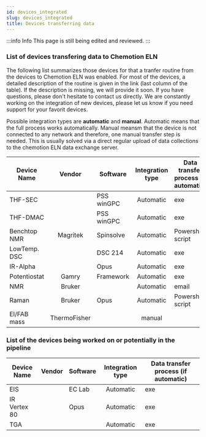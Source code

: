 ```yaml
---
id: devices_integrated
slug: devices_integrated
title: Devices transferring data
---
```


:::info Info
This page is still being edited and reviewed.
:::

### List of devices transfering data to Chemotion ELN

The following list summarizes those devices for that a tranfer routine from the devices to Chemotion ELN was enabled. For most of the devices, a detailed description of the routine is given in the link (last column of the table). If the description is missing, we will provide it soon. If you have questions, please don't hesitate to contact us directly. We are constantly working on the integration of new devices, please let us know if you need support for your favorit devices. 

Possible integration types are **automatic** and **manual**. Automatic means that the full process works automatically. Manual meansm that the device is not connected to any network and therefore, one manual transfer step is needed. This is usually solved via a direct regular upload of data collections to the chemotion ELN data exchange server. 

| Device Name | Vendor | Software | Integration type | Data transfer process (if automatic) | link to details|
|---|:---:|---|:---:|---|:---:|
| THF-SEC |  | PSS winGPC | Automatic | exe | link |
| THF-DMAC |  | PSS winGPC | Automatic | exe | link |
| Benchtop NMR | Magritek | Spinsolve | Automatic | Powershell script | link |
| LowTemp. DSC |  | DSC 214 | Automatic | exe | link |
| IR-Alpha |  | Opus | Automatic | exe | link |
| Potentiostat | Gamry | Framework | Automatic | exe | link |
| NMR | Bruker |  | Automatic | email | link |
| Raman | Bruker | Opus | Automatic | Powershell script | link |
| EI/FAB mass | ThermoFisher |  | manual |  | link |

### List of the devices being worked on or potentially in the pipeline

| Device Name | Vendor | Software | Integration type | Data transfer process (if automatic) |
|---|:---:|---|:---:|---|
| EIS |  | EC Lab | Automatic | exe |
| IR Vertex 80 |  | Opus | Automatic | exe |
| TGA | | | Automatic | exe |
